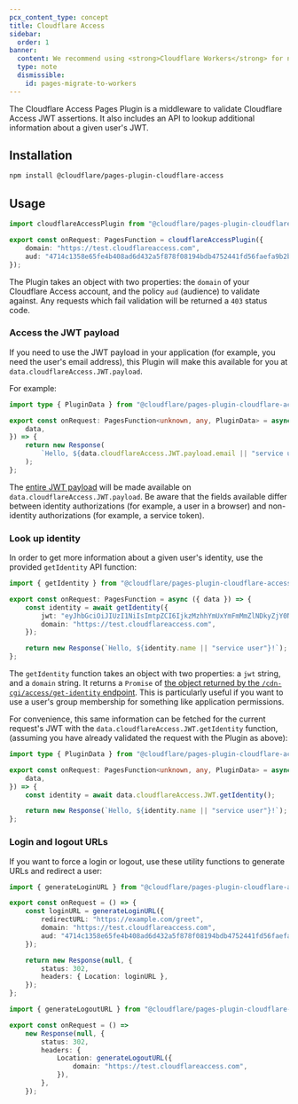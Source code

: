 ```yaml
---
pcx_content_type: concept
title: Cloudflare Access
sidebar:
  order: 1
banner:
  content: We recommend using <strong>Cloudflare Workers</strong> for new projects. For existing Pages projects, see our <a href="/workers/static-assets/migrate-from-pages/">migration guide</a> and <a href="/workers/static-assets/migrate-from-pages/#compatibility-matrix">compatibility matrix</a>.
  type: note
  dismissible:
    id: pages-migrate-to-workers
---
```


The Cloudflare Access Pages Plugin is a middleware to validate Cloudflare Access JWT assertions. It also includes an API to lookup additional information about a given user's JWT.

## Installation

```sh
npm install @cloudflare/pages-plugin-cloudflare-access
```

## Usage

```typescript
import cloudflareAccessPlugin from "@cloudflare/pages-plugin-cloudflare-access";

export const onRequest: PagesFunction = cloudflareAccessPlugin({
	domain: "https://test.cloudflareaccess.com",
	aud: "4714c1358e65fe4b408ad6d432a5f878f08194bdb4752441fd56faefa9b2b6f2",
});
```

The Plugin takes an object with two properties: the `domain` of your Cloudflare Access account, and the policy `aud` (audience) to validate against. Any requests which fail validation will be returned a `403` status code.

### Access the JWT payload

If you need to use the JWT payload in your application (for example, you need the user's email address), this Plugin will make this available for you at `data.cloudflareAccess.JWT.payload`.

For example:

```typescript
import type { PluginData } from "@cloudflare/pages-plugin-cloudflare-access";

export const onRequest: PagesFunction<unknown, any, PluginData> = async ({
	data,
}) => {
	return new Response(
		`Hello, ${data.cloudflareAccess.JWT.payload.email || "service user"}!`,
	);
};
```

The [entire JWT payload](/cloudflare-one/identity/authorization-cookie/application-token/#payload) will be made available on `data.cloudflareAccess.JWT.payload`. Be aware that the fields available differ between identity authorizations (for example, a user in a browser) and non-identity authorizations (for example, a service token).

### Look up identity

In order to get more information about a given user's identity, use the provided `getIdentity` API function:

```typescript
import { getIdentity } from "@cloudflare/pages-plugin-cloudflare-access/api";

export const onRequest: PagesFunction = async ({ data }) => {
	const identity = await getIdentity({
		jwt: "eyJhbGciOiJIUzI1NiIsImtpZCI6IjkzMzhhYmUxYmFmMmZlNDkyZjY0NmE3MzZmMjVhZmJmN2IwMjVlMzVjNjI3YmU0ZjYwYzQxNGQ0YzczMDY5YjgiLCJ0eXAiOiJKV1QifQ.eyJhdWQiOlsiOTdlMmFhZTEyMDEyMWY5MDJkZjhiYzk5ZmMzNDU5MTNhYjE4NmQxNzRmMzA3OWVhNzI5MjM2NzY2YjJlN2M0YSJdLCJlbWFpbCI6ImFkbWluQGV4YW1wbGUuY29tIiwiZXhwIjoxNTE5NDE4MjE0LCJpYXQiOjE1MTkzMzE4MTUsImlzcyI6Imh0dHBzOi8vdGVzdC5jbG91ZGZsYXJlYWNjZXNzLmNvbSIsIm5vbmNlIjoiMWQ4MDgzZjcwOGE0Nzk4MjI5NmYyZDk4OTZkNzBmMjA3YTI3OTM4ZjAyNjU0MGMzOTJiOTAzZTVmZGY0ZDZlOSIsInN1YiI6ImNhNjM5YmI5LTI2YWItNDJlNS1iOWJmLTNhZWEyN2IzMzFmZCJ9.05vGt-_0Mw6WEFJF3jpaqkNb88PUMplsjzlEUvCEfnQ",
		domain: "https://test.cloudflareaccess.com",
	});

	return new Response(`Hello, ${identity.name || "service user"}!`);
};
```

The `getIdentity` function takes an object with two properties: a `jwt` string, and a `domain` string. It returns a `Promise` of [the object returned by the `/cdn-cgi/access/get-identity` endpoint](/cloudflare-one/identity/authorization-cookie/application-token/#user-identity). This is particularly useful if you want to use a user's group membership for something like application permissions.

For convenience, this same information can be fetched for the current request's JWT with the `data.cloudflareAccess.JWT.getIdentity` function, (assuming you have already validated the request with the Plugin as above):

```typescript
import type { PluginData } from "@cloudflare/pages-plugin-cloudflare-access";

export const onRequest: PagesFunction<unknown, any, PluginData> = async ({
	data,
}) => {
	const identity = await data.cloudflareAccess.JWT.getIdentity();

	return new Response(`Hello, ${identity.name || "service user"}!`);
};
```

### Login and logout URLs

If you want to force a login or logout, use these utility functions to generate URLs and redirect a user:

```typescript
import { generateLoginURL } from "@cloudflare/pages-plugin-cloudflare-access/api";

export const onRequest = () => {
	const loginURL = generateLoginURL({
		redirectURL: "https://example.com/greet",
		domain: "https://test.cloudflareaccess.com",
		aud: "4714c1358e65fe4b408ad6d432a5f878f08194bdb4752441fd56faefa9b2b6f2",
	});

	return new Response(null, {
		status: 302,
		headers: { Location: loginURL },
	});
};
```

```typescript
import { generateLogoutURL } from "@cloudflare/pages-plugin-cloudflare-access/api";

export const onRequest = () =>
	new Response(null, {
		status: 302,
		headers: {
			Location: generateLogoutURL({
				domain: "https://test.cloudflareaccess.com",
			}),
		},
	});
```

